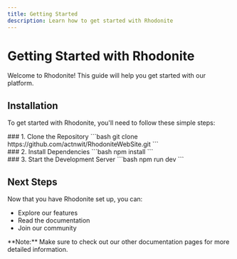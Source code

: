 ```yaml
---
title: Getting Started
description: Learn how to get started with Rhodonite
---
```



<DocLayout>

# Getting Started with Rhodonite

<p className="lead">
  Welcome to Rhodonite! This guide will help you get started with our platform.
</p>

## Installation

To get started with Rhodonite, you'll need to follow these simple steps:

<div className="steps">
  <div className="step">
    ### 1. Clone the Repository
    ```bash
    git clone https://github.com/actnwit/RhodoniteWebSite.git
    ```
  </div>

  <div className="step">
    ### 2. Install Dependencies
    ```bash
    npm install
    ```
  </div>

  <div className="step">
    ### 3. Start the Development Server
    ```bash
    npm run dev
    ```
  </div>
</div>

## Next Steps

Now that you have Rhodonite set up, you can:

* Explore our features
* Read the documentation
* Join our community

<div className="note">
  **Note:** Make sure to check out our other documentation pages for more detailed information.
</div>

</DocLayout>